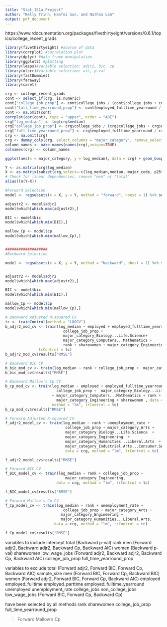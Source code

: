 ---
title: "Stat 151a Project"
author: "Kelly Trinh, Hanfei Sun, and Nathan Lam"
output: pdf_document
---

https://www.rdocumentation.org/packages/fivethirtyeight/versions/0.6.1/topics/college_recent_grads


```{r Libraries, message=FALSE, warning=FALSE}
library(fivethirtyeight) #source of data
library(corrplot) #correlation plot
library(dplyr) #data frame manipulation
library(ggplot2) #plotting
library(leaps)#variable selection: adjr2, bic, cp
library(olsrr)#variable selection: aic, p-val
library(fastDummies)
library(faraway)
library(caret)
```

```{r}
crg <- college_recent_grads
cont <- select_if(crg, is.numeric)
cont["college_job_prop"] <- cont$college_jobs / (cont$college_jobs + cont$non_college_jobs)
cont["full_time_yearround_prop"] <- cont$employed_fulltime_yearround / cont$employed
cont <- na.omit(cont)
corrplot(cor(cont), type = "upper", order = "AOE")
crg["log_median"] <- log(crg$median)
crg["college_job_prop"] <- crg$college_jobs / (crg$college_jobs + crg$non_college_jobs)
crg["full_time_yearround_prop"] <- crg$employed_fulltime_yearround / crg$employed
crg <- na.omit(crg)
crg <- dummy_cols(crg, select_columns = "major_category", remove_selected_columns = TRUE, remove_first_dummy = TRUE)
column_names <- make.names(names(crg),unique=TRUE)
colnames(crg) <- column_names
```

```{r}
ggplot(aes(x = major_category, y = log_median), data = crg) + geom_boxplot() + coord_flip()
```

```{r Variable Selection}
Y <- as.matrix(crg$log_median)
X <- as.matrix(subset(crg,select=-c(log_median,median, major_code, p25th, p75th, major, men)))
# Check for linear dependencies, remove "men" or "total"
alias(lm(Y~X))

```

```{r}
#Forward Selection
model <- regsubsets(x = X, y = Y, method = "forward", nbest = 1) %>% summary()

adjustr2 <- model$adjr2
model$which[which.max(adjustr2),]

BIC <- model$bic
model$which[which.min(BIC),]

mallow_Cp <- model$cp
model$which[which.min(mallow_Cp),]


###################
#Backward Selection

model <- regsubsets(x = X, y = Y, method = "backward", nbest = 1) %>% summary()


adjustr2 <- model$adjr2
model$which[which.max(adjustr2),]

BIC <- model$bic
model$which[which.min(BIC),]

mallow_Cp <- model$cp
model$which[which.min(mallow_Cp),]
```


```{r}
# Backward Adjusted R-squared CV
tc <- trainControl(method = "LOOCV")
b_adjr2_mod_cv <- train(log_median ~ employed + employed_fulltime_yearround + 
                          college_job_prop +
                          major_category_Biology...Life.Science+
                          major_category_Computers...Mathematics + 
                          rank + sharewomen + major_category_Engineering , data = crg, method = "lm",
               trControl = tc)
b_adjr2_mod_cv$results["RMSE"]
```


```{r}
# Backward BIC CV
b_bic_mod_cv <- train(log_median ~ rank + college_job_prop +  major_category_Engineering, data = crg, method = "lm", trControl = tc )
b_bic_mod_cv$results["RMSE"]
```

```{r}
# Backward Mallow's Cp CV
b_cp_mod_cv <- train(log_median ~ employed + employed_fulltime_yearround + 
                       college_job_prop +  major_category_Biology...Life.Science
                     + major_category_Computers...Mathematics + rank +
                       major_category_Engineering + sharewomen , data = crg , 
                     method = "lm", trControl = tc)
b_cp_mod_cv$results["RMSE"]
```


```{r}
# Forward Adjusted R-squared CV
f_adjr2_model_cv <- train(log_median ~ rank + unemployment_rate + 
                           college_job_prop + major_category_Arts + 
                           major_category_Biology...Life.Science  + 
                           major_category_Engineering  + 
                           major_category_Humanities...Liberal.Arts  + 
                           major_category_Industrial.Arts...Consumer.Services , 
                           data = crg, method = "lm", trControl = tc)

f_adjr2_model_cv$results["RMSE"]

# Forward BIC CV
f_BIC_model_cv <- train(log_median ~ rank + college_job_prop + 
                           major_category_Engineering, 
                       data = crg, method = "lm", trControl = tc)

f_BIC_model_cv$results["RMSE"]

# Forward Mallow's Cp CV
f_Cp_model_cv <- train(log_median ~ rank + unemployment_rate + 
                          college_job_prop + major_category_Arts + 
                         major_category_Engineering + 
                         major_category_Humanities...Liberal.Arts, 
                      data = crg, method = "lm", trControl = tc)

f_Cp_model_cv$results["RMSE"]
```



variables to include
intercept
total (Backward p-val)
rank
men (Forward adjr2, Backward adjr2, Backward Cp, Backward AIC)
women (Backward p-val)
sharewomen
low_wage_jobs (Forward adjr2, Backward adjr2, Backward Cp, Backward AIC)
college_job_prop
full_time_yearround_prop


variables to exclude
total (Forward adjr2, Forward BIC, Forward Cp, Backward AIC)
sample_size
men (Forward BIC, Forward Cp, Backward BIC)
women (Forward adjr2, Forward BIC, Forward Cp, Backward AIC)
employed
employed_fulltime
employed_parttime
employed_fulltime_yearround
unemployed
unemployment_rate
college_jobs
non_college_jobs
low_wage_jobs (Forward BIC, Forward Cp, Backward Cp)



have been selected by all methods
rank
sharewomen
college_job_prop
full_time_yearround_prop

> Forward Mallow's Cp







